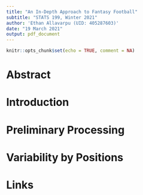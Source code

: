 ```yaml
---
title: "An In-Depth Approach to Fantasy Football"
subtitle: "STATS 199, Winter 2021"
author: 'Ethan Allavarpu (UID: 405287603)'
date: "19 March 2021"
output: pdf_document
---
```


```r
knitr::opts_chunk$set(echo = TRUE, comment = NA)
```

# Abstract

# Introduction

# Preliminary Processing

# Variability by Positions


# Links

